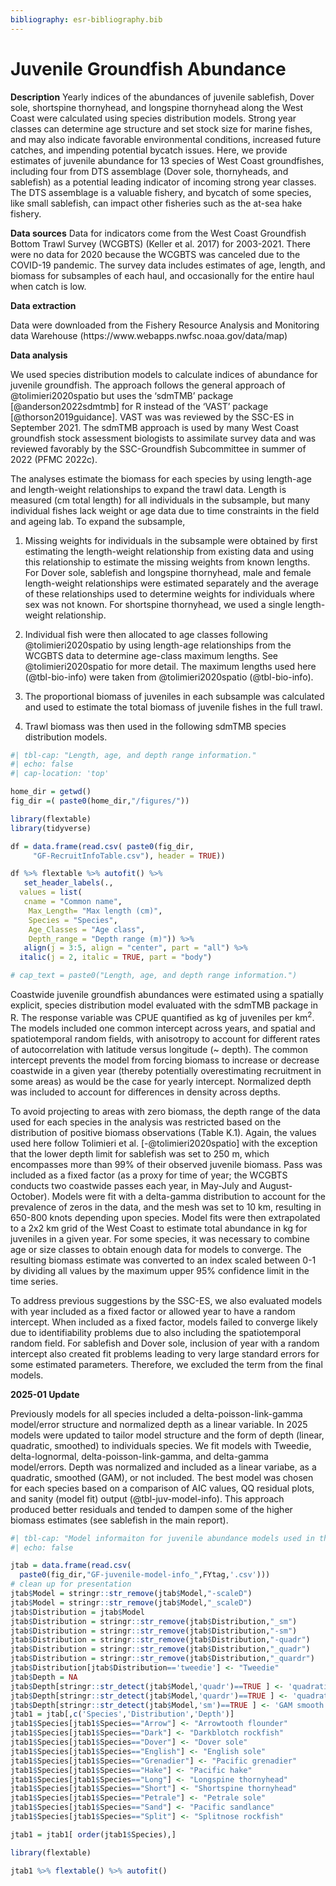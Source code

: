 ```yaml
---
bibliography: esr-bibliography.bib
---
```


# Juvenile Groundfish Abundance

**Description** Yearly indices of the abundances of juvenile sablefish, Dover sole, shortspine thornyhead, and longspine thornyhead along the West Coast were calculated using species distribution models. Strong year classes can determine age structure and set stock size for marine fishes, and may also indicate favorable environmental conditions, increased future catches, and impending potential bycatch issues. Here, we provide estimates of juvenile abundance for 13 species of West Coast groundfishes, including four from DTS assemblage (Dover sole, thornyheads, and sablefish) as a potential leading indicator of incoming strong year classes. The DTS assemblage is a valuable fishery, and bycatch of some species, like small sablefish, can impact other fisheries such as the at-sea hake fishery.

**Data sources** Data for indicators come from the West Coast Groundfish Bottom Trawl Survey (WCGBTS) (Keller et al. 2017) for 2003-2021. There were no data for 2020 because the WCGBTS was canceled due to the COVID-19 pandemic. The survey data includes estimates of age, length, and biomass for subsamples of each haul, and occasionally for the entire haul when catch is low.

**Data extraction**

Data were downloaded from the Fishery Resource Analysis and Monitoring data Warehouse (https://www.webapps.nwfsc.noaa.gov/data/map)

**Data analysis**

We used species distribution models to calculate indices of abundance for juvenile groundfish. The approach follows the general approach of @tolimieri2020spatio but uses the 'sdmTMB' package [@anderson2022sdmtmb] for R instead of the 'VAST' package [@thorson2019guidance]. VAST was was reviewed by the SSC-ES in September 2021. The sdmTMB approach is used by many West Coast groundfish stock assessment biologists to assimilate survey data and was reviewed favorably by the SSC-Groundfish Subcommittee in summer of 2022 (PFMC 2022c).

The analyses estimate the biomass for each species by using length-age and length-weight relationships to expand the trawl data. Length is measured (cm total length) for all individuals in the subsample, but many individual fishes lack weight or age data due to time constraints in the field and ageing lab. To expand the subsample,

1.  Missing weights for individuals in the subsample were obtained by first estimating the length-weight relationship from existing data and using this relationship to estimate the missing weights from known lengths. For Dover sole, sablefish and longspine thornyhead, male and female length-weight relationships were estimated separately and the average of these relationships used to determine weights for individuals where sex was not known. For shortspine thornyhead, we used a single length-weight relationship.

2.  Individual fish were then allocated to age classes following @tolimieri2020spatio by using length-age relationships from the WCGBTS data to determine age-class maximum lengths. See @tolimieri2020spatio for more detail. The maximum lengths used here (@tbl-bio-info) were taken from @tolimieri2020spatio (@tbl-bio-info).

3.  The proportional biomass of juveniles in each subsample was calculated and used to estimate the total biomass of juvenile fishes in the full trawl.

4.  Trawl biomass was then used in the following sdmTMB species distribution models.

```r
#| tbl-cap: "Length, age, and depth range information."
#| echo: false
#| cap-location: 'top'

home_dir = getwd()
fig_dir =( paste0(home_dir,"/figures/"))

library(flextable)
library(tidyverse)

df = data.frame(read.csv( paste0(fig_dir, 
     "GF-RecruitInfoTable.csv"), header = TRUE))

df %>% flextable %>% autofit() %>%
   set_header_labels(.,
  values = list(
   cname = "Common name",
    Max_Length= "Max length (cm)",
    Species = "Species",
    Age_Classes = "Age class",
    Depth_range = "Depth range (m)")) %>%
   align(j = 3:5, align = "center", part = "all") %>%
  italic(j = 2, italic = TRUE, part = "body")

# cap_text = paste0("Length, age, and depth range information.")

```

Coastwide juvenile groundfish abundances were estimated using a spatially explicit, species distribution model evaluated with the sdmTMB package in R. The response variable was CPUE quantified as kg of juveniles per km^2^. The models included one common intercept across years, and spatial and spatiotemporal random fields, with anisotropy to account for different rates of autocorrelation with latitude versus longitude (\~ depth). The common intercept prevents the model from forcing biomass to increase or decrease coastwide in a given year (thereby potentially overestimating recruitment in some areas) as would be the case for yearly intercept. Normalized depth was included to account for differences in density across depths.

To avoid projecting to areas with zero biomass, the depth range of the data used for each species in the analysis was restricted based on the distribution of positive biomass observations (Table K.1). Again, the values used here follow Tolimieri et al. [-@tolimieri2020spatio] with the exception that the lower depth limit for sablefish was set to 250 m, which encompasses more than 99% of their observed juvenile biomass. Pass was included as a fixed factor (as a proxy for time of year; the WCGBTS conducts two coastwide passes each year, in May-July and August-October). Models were fit with a delta-gamma distribution to account for the prevalence of zeros in the data, and the mesh was set to 10 km, resulting in 650-800 knots depending upon species. Model fits were then extrapolated to a 2x2 km grid of the West Coast to estimate total abundance in kg for juveniles in a given year. For some species, it was necessary to combine age or size classes to obtain enough data for models to converge. The resulting biomass estimate was converted to an index scaled between 0-1 by dividing all values by the maximum upper 95% confidence limit in the time series.

To address previous suggestions by the SSC-ES, we also evaluated models with year included as a fixed factor or allowed year to have a random intercept. When included as a fixed factor, models failed to converge likely due to identifiability problems due to also including the spatiotemporal random field. For sablefish and Dover sole, inclusion of year with a random intercept also created fit problems leading to very large standard errors for some estimated parameters. Therefore, we excluded the term from the final models.

**2025-01 Update**

Previously models for all species included a delta-poisson-link-gamma model/error structure and normalized depth as a linear variable. In 2025 models were updated to tailor model structure and the form of depth (linear, quadratic, smoothed) to individuals species. We fit models with Tweedie, delta-lognormal, delta-poisson-link-gamma, and delta-gamma model/errors. Depth was normalized and included as a linear variabe, as a quadratic, smoothed (GAM), or not included. The best model was chosen for each species based on a comparison of AIC values, QQ residual plots, and sanity (model fit) output (@tbl-juv-model-info). This approach produced better residuals and tended to dampen some of the higher biomass estimates (see sablefish in the main report).

```r
#| tbl-cap: "Model informaiton for juvenile abundance models used in the FY2025 report."
#| echo: false

jtab = data.frame(read.csv( 
  paste0(fig_dir,"GF-juvenile-model-info_",FYtag,'.csv')))
# clean up for presentation
jtab$Model = stringr::str_remove(jtab$Model,"-scaleD")
jtab$Model = stringr::str_remove(jtab$Model,"_scaleD")
jtab$Distribution = jtab$Model
jtab$Distribution = stringr::str_remove(jtab$Distribution,"_sm")
jtab$Distribution = stringr::str_remove(jtab$Distribution,"-sm")
jtab$Distribution = stringr::str_remove(jtab$Distribution,"-quadr")
jtab$Distribution = stringr::str_remove(jtab$Distribution,"_quadr")
jtab$Distribution = stringr::str_remove(jtab$Distribution,"_quardr")
jtab$Distribution[jtab$Distribution=='tweedie'] <- "Tweedie"
jtab$Depth = NA
jtab$Depth[stringr::str_detect(jtab$Model,'quadr')==TRUE ] <- 'quadratic'
jtab$Depth[stringr::str_detect(jtab$Model,'quardr')==TRUE ] <- 'quadratic'
jtab$Depth[stringr::str_detect(jtab$Model,'sm')==TRUE ] <- 'GAM smooth'
jtab1 = jtab[,c('Species','Distribution','Depth')]
jtab1$Species[jtab1$Species=="Arrow"] <- "Arrowtooth flounder"
jtab1$Species[jtab1$Species=="Dark"] <- "Darkblotch rockfish"
jtab1$Species[jtab1$Species=="Dover"] <- "Dover sole"
jtab1$Species[jtab1$Species=="English"] <- "English sole"
jtab1$Species[jtab1$Species=="Grenadier"] <- "Pacific grenadier"
jtab1$Species[jtab1$Species=="Hake"] <- "Pacific hake"
jtab1$Species[jtab1$Species=="Long"] <- "Longspine thornyhead"
jtab1$Species[jtab1$Species=="Short"] <- "Shortspine thornyhead"
jtab1$Species[jtab1$Species=="Petrale"] <- "Petrale sole"
jtab1$Species[jtab1$Species=="Sand"] <- "Pacific sandlance"
jtab1$Species[jtab1$Species=="Split"] <- "Splitnose rockfish"

jtab1 = jtab1[ order(jtab1$Species),]

library(flextable)

jtab1 %>% flextable() %>% autofit()
```
